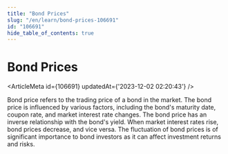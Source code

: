 ```yaml
---
title: "Bond Prices"
slug: "/en/learn/bond-prices-106691"
id: "106691"
hide_table_of_contents: true
---
```



# Bond Prices

<ArticleMeta id={106691} updatedAt={'2023-12-02 02:20:43'} />
<div className='border-solid border-b border-t-0 my-4 border-[var(--ifm-color-gray-300)]' />

Bond price refers to the trading price of a bond in the market. The bond price is influenced by various factors, including the bond's maturity date, coupon rate, and market interest rate changes. The bond price has an inverse relationship with the bond's yield. When market interest rates rise, bond prices decrease, and vice versa. The fluctuation of bond prices is of significant importance to bond investors as it can affect investment returns and risks.

